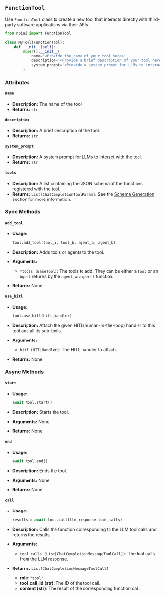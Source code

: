 ## `FunctionTool`

Use `FunctionTool` class to create a new tool that interacts directly with third-party software applications via their APIs.


```python
from npiai import FunctionTool

class MyTool(FunctionTool):
    def __init__(self):
        super().__init__(
            name='<Provide the name of your tool here>',
            description='<Provide a brief description of your tool here>',
            system_prompt='<Provide a system prompt for LLMs to interact with your tool here>',
        )
```

### Attributes

#### `name`

- **Description:** The name of the tool.
- **Returns:** `str`

#### `description`

- **Description:** A brief description of the tool.
- **Returns:** `str`

#### `system_prompt`

- **Description:** A system prompt for LLMs to interact with the tool.
- **Returns:** `str`

#### `tools`

- **Description:** A list containing the JSON schema of the functions registered with the tool.
- **Returns:** `List[ChatCompletionToolParam]`. See the [Schema Generation](../core-concepts/schema-generation.mdx) section for more information.

### Sync Methods

#### `add_tool`

- **Usage:**

  ```python
  tool.add_tool(tool_a, tool_b, agent_a, agent_b)
  ```

- **Description:** Adds tools or agents to the tool.
- **Arguments:**
  - `*tools (BaseTool)`: The tools to add. They can be either a `Tool` or an `Agent` returns by the `agent_wrapper()` function.
- **Returns:** None

#### `use_hitl`

- **Usage:**

  ```python
  tool.use_hitl(hitl_handler)
  ```

- **Description:**  Attach the given HITL(human-in-the-loop) handler to this tool and all its sub-tools.
- **Arguments:**
  - `hitl (HITLHandler)`: The HITL handler to attach.
- **Returns:** None

### Async Methods

#### `start`

- **Usage:**

  ```python
  await tool.start()
  ```

- **Description:** Starts the tool.
- **Arguments:** None
- **Returns:** None

#### `end`

- **Usage:**

  ```python
  await tool.end()
  ```

- **Description:** Ends the tool.
- **Arguments:** None
- **Returns:** None

#### `call`

- **Usage:**

  ```python
  results = await tool.call(llm_response.tool_calls)
  ```

- **Description:** Calls the function corresponding to the LLM tool calls and returns the results.
- **Arguments:**
  - `tool_calls (List[ChatCompletionMessageToolCall])`: The tool calls from the LLM response.
- **Returns:** `List[ChatCompletionMessageToolCall]`
  - **role**: `"tool"`
  - **tool_call_id (str)**: The ID of the tool call.
  - **content (str)**: The result of the corresponding function call.
